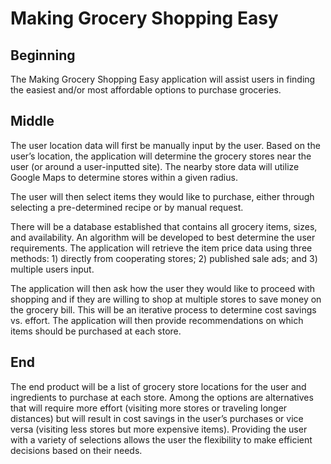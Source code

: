 # Making Grocery Shopping Easy

## Beginning

The Making Grocery Shopping Easy application will assist users in finding the easiest and/or most affordable options to purchase groceries. 

## Middle

The user location data will first be manually input by the user. Based on the user’s location, the application will determine the grocery stores near the user (or around a user-inputted site). The nearby store data will utilize Google Maps to determine stores within a given radius. 

The user will then select items they would like to purchase, either through selecting a pre-determined recipe or by manual request.

There will be a database established that contains all grocery items, sizes, and availability. An algorithm will be developed to best determine the user requirements. The application will retrieve the item price data using three methods: 1) directly from cooperating stores; 2) published sale ads; and 3) multiple users input. 

The application will then ask how the user they would like to proceed with shopping and if they are willing to shop at multiple stores to save money on the grocery bill. This will be an iterative process to determine cost savings vs. effort. The application will then provide recommendations on which items should be purchased at each store.  

## End

The end product will be a list of grocery store locations for the user and ingredients to purchase at each store. Among the options are alternatives that will require more effort (visiting more stores or traveling longer distances) but will result in cost savings in the user’s purchases or vice versa (visiting less stores but more expensive items). Providing the user with a variety of selections allows the user the flexibility to make efficient decisions based on their needs. 

